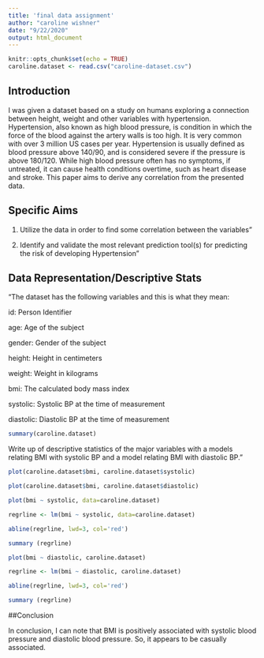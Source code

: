 ```yaml
---
title: 'final data assignment'
author: "caroline wishner"
date: "9/22/2020"
output: html_document
---
```


```r
knitr::opts_chunk$set(echo = TRUE)
caroline.dataset <- read.csv("caroline-dataset.csv")
```

## Introduction

I was given a dataset based on a study on humans exploring a connection between height, weight and other variables with hypertension. Hypertension, also known as high blood pressure, is condition in which the force of the blood against the artery walls is too high. It is very common with over 3 million US cases per year. Hypertension is usually defined as blood pressure above 140/90, and is considered severe if the pressure is above 180/120. While high blood pressure often has no symptoms, if untreated, it can cause health conditions overtime, such as heart disease and stroke. This paper aims to derive any correlation from the presented data.

  
## Specific Aims

1. Utilize the data in order to find some correlation between the variables" 

2. Identify and validate the most relevant prediction tool(s) for predicting the risk of developing Hypertension"
  
## Data Representation/Descriptive Stats

"The dataset has the following variables and this is what they mean:

id: Person Identifier

age: Age of the subject

gender: Gender of the subject

height: Height in centimeters

weight: Weight in kilograms

bmi: The calculated body mass index

systolic: Systolic BP at the time of measurement

diastolic: Diastolic BP at the time of measurement
  
```r
summary(caroline.dataset)
```

  
  Write up of descriptive statistics of the major variables with a  models relating BMI with systolic BP and a model relating BMI with diastolic BP."
  
```r
plot(caroline.dataset$bmi, caroline.dataset$systolic)
```
```r
plot(caroline.dataset$bmi, caroline.dataset$diastolic)
```



```r
plot(bmi ~ systolic, data=caroline.dataset)

regrline <- lm(bmi ~ systolic, data=caroline.dataset)

abline(regrline, lwd=3, col='red')

summary (regrline)
```


```r
plot(bmi ~ diastolic, caroline.dataset)

regrline <- lm(bmi ~ diastolic, caroline.dataset)

abline(regrline, lwd=3, col='red')

summary (regrline)
```



##Conclusion

In conclusion, I can note that BMI is positively associated with systolic blood pressure and diastolic blood pressure. So, it appears to be casually associated.



  